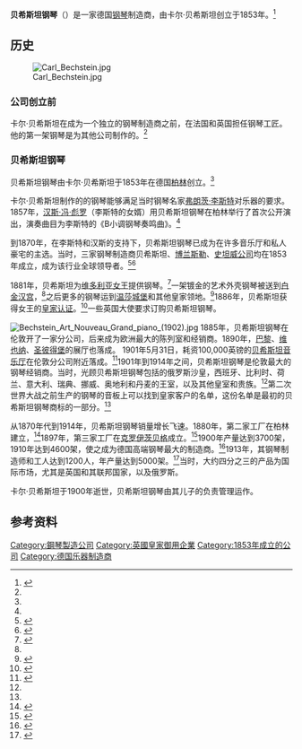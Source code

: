 {{noteTA
|1=zh-hans:克罗伊茨贝格;zh-hk:十字山;zh-tw:十字山;
}}
{{Infobox_Company
| company_name = C. Bechstein Pianofortefabrik Aktiengesellschaft
| company_logo = 
[[File:Bechstein_Logo.svg|220px]]| company_type = [[股份有限公司|股份有限公司]]
| foundation   = 1853年
| founder = 卡尔·贝希斯坦| traded_as = {{FWB|BEP}}
| location = {{GER}}柏林
| key_people = Karl Schulze (CEO)
| num_employees = 约360人<ref>business report 2010: {{cite web |url=http://bechstein.com/fileadmin/media/documents/international/Finanzberichte_Broschueren/Geschaeftsberichte_Jahresberichte/GB_2010.pdf |title=存档副本 |accessdate=2011年9月21日 |deadurl=yes |archiveurl=https://web.archive.org/web/20111216031915/http://bechstein.com/fileadmin/media/documents/international/Finanzberichte_Broschueren/Geschaeftsberichte_Jahresberichte/GB_2010.pdf |archivedate=2011年12月16日 |df= }}</ref>
| revenue = 
| industry = [[乐器|乐器]]
| products = [[钢琴|钢琴]]
| homepage = [http://www.bechstein.com bechstein.com]
}}
'''贝希斯坦钢琴'''（{{lang|de|C. Bechstein Pianofortefabrik AG}}）是一家德国[[钢琴|钢琴]]制造商，由卡尔·贝希斯坦创立于1853年。<ref name="Grove">{{cite web|url=http://www.oxfordmusiconline.com/subscriber/article/grove/music/02460?q=bechstein&search=quick&pos=1&_start=1#firsthit|title=Bechstein|last=Ehrlich|first=Cyril|date=2009|work=Grove Music Online|publisher=Oxford University Press|accessdate=2009-04-25}}</ref>

== 历史 ==
[[File:Carl_Bechstein.jpg|thumb]]

=== 公司创立前 ===
卡尔·贝希斯坦在成为一个独立的钢琴制造商之前，在法国和英国担任钢琴工匠。他的第一架钢琴是为其他公司制作的。<ref name="Grove"/>

=== 贝希斯坦钢琴 ===
贝希斯坦钢琴由卡尔·贝希斯坦于1853年在德国[[柏林|柏林]]创立。<ref name="Grove"/>

卡尔·贝希斯坦制作的的钢琴能够满足当时钢琴名家[[弗朗茨·李斯特|弗朗茨·李斯特]]对乐器的要求。1857年，[[汉斯·冯·彪罗|汉斯·冯·彪罗]]（李斯特的女婿）用贝希斯坦钢琴在柏林举行了首次公开演出，演奏曲目为李斯特的《B小调钢琴奏鸣曲》。<ref name="Grove" />

到1870年，在李斯特和汉斯的支持下，贝希斯坦钢琴已成为在许多音乐厅和私人豪宅的主选。当时，三家钢琴制造商贝希斯坦、[[博兰斯勒|博兰斯勒]]、[[史坦威公司|史坦威公司]]均在1853年成立，成为该行业全球领导者。<ref name="Norton">{{cite book|last=Ehrlich|first=Cyril|title=The Piano|editor=Philip Belt|publisher=W.W. Norton & Company Inc.|date=1988|page=60|series=The New Grove musical instruments series|chapter=History of the Piano|isbn=039330518X|accessdate=25 April 2009}}</ref><ref name="Garland">{{cite book|title=Encyclopedia of the Piano|editor=Robert Palmieri|publisher=Garland|date=1996|series=Garland reference library of the humanities|volume=1131|pages=521|isbn=0815325827}}</ref>

1881年，贝希斯坦为[[维多利亚_(英国君主)|维多利亚女王]]提供钢琴。<ref name="Ehrlich">{{cite book|last=Ehrlich|first=Cyril|title=The Piano: A History|publisher=J. M. Dent & Sons Ltd|date=1976|page=75|chapter=The Emergence of Germany|isbn=0460042467|accessdate=25 April 2009}}</ref>一架镀金的艺术外壳钢琴被送到[[白金汉宫|白金汉宫]]，<ref name="Bechstein 1"/>之后更多的钢琴运到[[温莎城堡|温莎城堡]]和其他皇家领地。<ref name=autogenerated1>{{Cite web |url=http://books.google.com/books?id=8VUvAAAAMAAJ&pg=PA487&lpg=PA487&dq=bechstein+hoflieferant&source=web&ots=SpPatqT1au&sig=aKB0nGnrzZXc1_aErnuiaMQ6YL0&hl=en |title=C. Bechstein 1896 trademark |accessdate=2011-12-27 |archive-date=2014-06-27 |archive-url=https://web.archive.org/web/20140627200702/http://books.google.com/books?id=8VUvAAAAMAAJ&pg=PA487&lpg=PA487&dq=bechstein+hoflieferant&source=web&ots=SpPatqT1au&sig=aKB0nGnrzZXc1_aErnuiaMQ6YL0&hl=en |dead-url=no }}</ref>1886年，贝希斯坦获得女王的[[皇家认证|皇家认证]]。<ref>{{London Gazette|issue=25546|startpage=66|date=5 January 1886|accessdate=2008-03-11}}</ref>一些英国大使要求订购贝希斯坦钢琴。

[[File:Bechstein_Art_Nouveau_Grand_piano_(1902).jpg|thumb]]
1885年，贝希斯坦钢琴在伦敦开了一家分公司，后来成为欧洲最大的陈列室和经销商。1890年，[[巴黎|巴黎]]、[[维也纳|维也纳]]、[[圣彼得堡|圣彼得堡]]的展厅也落成。 1901年5月31日，耗资100,000英镑的[[威格莫尔音乐厅|贝希斯坦音乐厅]]在伦敦分公司附近落成。<ref name="wigmore-hall">{{cite web|url=http://www.wigmore-hall.org.uk/about-us/history|title=Wigmore Hall, a brief history|publisher=Wigmore Hall Official Website|accessdate=2010-02-08|archive-date=2010-02-04|archive-url=https://web.archive.org/web/20100204061720/http://www.wigmore-hall.org.uk/about-us/history|dead-url=no}}</ref>1901年到1914年之间，贝希斯坦钢琴是伦敦最大的钢琴经销商。当时，光顾贝希斯坦钢琴包括的俄罗斯沙皇，西班牙、比利时、荷兰、意大利、瑞典、挪威、奥地利和丹麦的王室，以及其他皇室和贵族。<ref name="Ehrlich" />第二次世界大战之前生产的钢琴的音板上可以找到皇家客户的名单，这份名单是最初的贝希斯坦钢琴商标的一部分。<ref name=autogenerated1 />

从1870年代到1914年，贝希斯坦钢琴销量增长飞速。1880年，第二家工厂在柏林建立，<ref name="Bechstein 1">{{cite web|url=http://www.bechstein.de/aboutbechstein/tradition/default.aspx|title=Tradition 1870-1889|publisher=Bechstein Official Website|accessdate=2009-04-25|deadurl=yes|archiveurl=http://arquivo.pt/wayback/20091014024458/http://www.bechstein.de/aboutbechstein/tradition/default.aspx|archivedate=2009-10-14}}</ref>1897年，第三家工厂在[[克罗伊茨贝格|克罗伊茨贝格]]成立。<ref name="Bechstein 2">{{cite web|url=http://www.bechstein.de/aboutbechstein/tradition/default.aspx|title=Tradition 1890-1909|date=2009|publisher=Bechstein Official Website|accessdate=2009-04-25|deadurl=yes|archiveurl=http://arquivo.pt/wayback/20091014024458/http://www.bechstein.de/aboutbechstein/tradition/default.aspx|archivedate=2009-10-14}}</ref>1900年产量达到3700架，1910年达到4600架，使之成为德国高端钢琴最大的制造商。<ref>{{cite book|last=Ehrlich|first=Cyril|title=The Piano: A History|publisher=J. M. Dent & Sons Ltd|date=1976|page=79|chapter=The Emergence of Germany|isbn=0460042467|accessdate=25 April 2009}}</ref>1913年，其钢琴制造师和工人达到1200人，年产量达到5000架。<ref>{{cite book|last=Ehrlich|first=Cyril|title=The Piano: A History|publisher=J. M. Dent & Sons Ltd|date=1976|page=73|chapter=The Emergence of Germany|isbn=0460042467|accessdate=25 April 2009}}</ref>当时，大约四分之三的产品为国际市场，尤其是英国和其联邦国家，以及俄罗斯。

卡尔·贝希斯坦于1900年逝世，贝希斯坦钢琴由其儿子的负责管理运作。

== 参考资料 ==
{{reflist}}

[[Category:鋼琴製造公司|Category:鋼琴製造公司]]
[[Category:英國皇家御用企業|Category:英國皇家御用企業]]
[[Category:1853年成立的公司|Category:1853年成立的公司]]
[[Category:德国乐器制造商|Category:德国乐器制造商]]